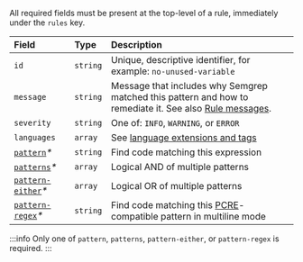 All required fields must be present at the top-level of a rule, immediately under the `rules` key.

|     Field     |   Type   | Description |
| :------------ | :------- | :---------- |
| `id`          | `string` | Unique, descriptive identifier, for example: `no-unused-variable`        |
| `message`     | `string` | Message that includes why Semgrep matched this pattern and how to remediate it. See also [Rule messages](/contributing/contributing-rules/#rule-messages). |
| `severity`    | `string` | One of: `INFO`, `WARNING`, or `ERROR` |
| `languages`   | `array`  | See [language extensions and tags](#language-extensions-and-tags) |
| [`pattern`](#pattern)_\*_     | `string` | Find code matching this expression |
| [`patterns`](#patterns)_\*_   | `array`  | Logical AND of multiple patterns |
| [`pattern-either`](#pattern-either)_\*_ | `array`  | Logical OR of multiple patterns |
| [`pattern-regex`](#pattern-regex)_\*_   | `string` | Find code matching this [PCRE](https://www.pcre.org/original/doc/html/pcrepattern.html)-compatible pattern in multiline mode |

:::info
Only one of `pattern`, `patterns`, `pattern-either`, or `pattern-regex` is required.
:::